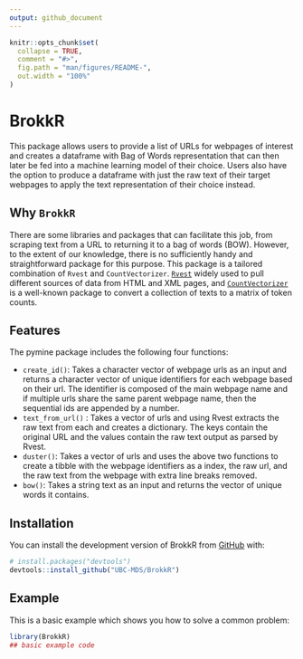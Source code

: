 ```yaml
---
output: github_document
---
```


<!-- README.md is generated from README.Rmd. Please edit that file -->

```r
knitr::opts_chunk$set(
  collapse = TRUE,
  comment = "#>",
  fig.path = "man/figures/README-",
  out.width = "100%"
)
```

# BrokkR

<!-- badges: start -->
<!-- badges: end -->

This package allows users to provide a list of URLs for webpages of interest and creates a dataframe with Bag of Words representation that can then later be fed into a machine learning model of their choice. Users also have the option to produce a dataframe with just the raw text of their target webpages to apply the text representation of their choice instead.

## Why `BrokkR`

There are some libraries and packages that can facilitate this job, from scraping text from a URL to returning it to a bag of words (BOW). However, to the extent of our knowledge, there is no sufficiently handy and straightforward package for this purpose. This package is a tailored combination of `Rvest` and `CountVectorizer`. [`Rvest`](https://www.rdocumentation.org/packages/rvest/versions/1.0.3) widely used to pull different sources of data from HTML and XML pages, and [`CountVectorizer`](https://www.rdocumentation.org/packages/superml/versions/0.4.0/topics/CountVectorizer) is a well-known package to convert a collection of texts to a matrix of token counts.


## Features

The pymine package includes the following four functions:

-   `create_id()`: Takes a character vector of webpage urls as an input and returns a character vector of unique identifiers for each webpage based on their url. The identifier is composed of the main webpage name and if multiple urls share the same parent webpage name, then the sequential ids are appended by a number.
-   `text_from_url()` : Takes a vector of urls and using Rvest extracts the raw text from each and creates a dictionary. The keys contain the original URL and the values contain the raw text output as parsed by Rvest.
-   `duster()`: Takes a vector of urls and uses the above two functions to create a tibble with the webpage identifiers as a index, the raw url, and the raw text from the webpage with extra line breaks removed.
-   `bow()`: Takes a string text as an input and returns the vector of unique words it contains.

## Installation

You can install the development version of BrokkR from [GitHub](https://github.com/UBC-MDS/BrokkR) with:

``` r
# install.packages("devtools")
devtools::install_github("UBC-MDS/BrokkR")
```

## Example

This is a basic example which shows you how to solve a common problem:

```r
library(BrokkR)
## basic example code
```

